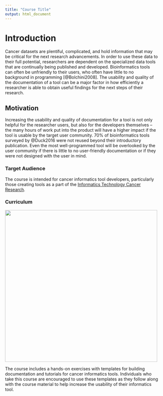 ```yaml
---
title: "Course Title"
output: html_document
---
```


# Introduction

Cancer datasets are plentiful, complicated, and hold information that may be critical for the next research advancements.
In order to use these data to their full potential, researchers are dependent on the specialized data tools that are continually being published and developed.
Bioinformatics tools can often be unfriendly to their users, who often have little to no background in programming [@Bolchini2008].
The usability and quality of the documentation of a tool can be a major factor in how efficiently a researcher is able to obtain useful findings for the next steps of their research.

## Motivation

Increasing the usability and quality of documentation for a tool is not only helpful for the researcher users, but also for the developers themselves -- the many hours of work put into the product will have a higher impact if the tool is usable by the target user community.
70% of bioinformatics tools surveyed by @Duck2016 were not reused beyond their introductory publication.
Even the most well-programmed tool will be overlooked by the user community if there is little to no user-friendly documentation or if they were not designed with the user in mind.

### Target Audience  

The course is intended for cancer informatics tool developers, particularly those creating tools as a part of the [Informatics Technology Cancer Research](https://itcr.cancer.gov/informatics-tools).

### Curriculum    

<img src=https://docs.google.com/presentation/d/1cd434bkLer_CJ04GzpsZwzeEA9gjc5Ho6QimiHPbyEg/export/png?id=1cd434bkLer_CJ04GzpsZwzeEA9gjc5Ho6QimiHPbyEg&pageid=gd422c5de97_0_10 width=500 height=500 />

The course includes a hands-on exercises with templates for building documentation and tutorials for cancer informatics tools.
Individuals who take this course are encouraged to use these templates as they follow along with the course material to help increase the usability of their informatics tool.
